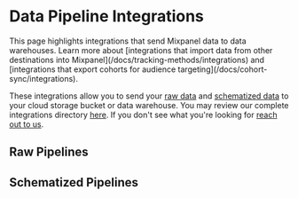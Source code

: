 
# Data Pipeline Integrations

<Callout type="info">
  This page highlights integrations that send Mixpanel data to data warehouses.
  Learn more about [integrations that import data from other destinations into
  Mixpanel](/docs/tracking-methods/integrations) and [integrations that export
  cohorts for audience targeting](/docs/cohort-sync/integrations).
</Callout>

These integrations allow you to send your [raw data](/docs/data-pipelines#raw) and [schematized data](/docs/data-pipelines#schematized) to your cloud storage bucket or data warehouse. You may review our complete integrations directory [here](https://mixpanel.com/partners/integrations). If you don't see what you're looking for [reach out to us](https://mixpanel.com/get-support).

## Raw Pipelines

<Cards>
  <Cards.Card
    icon
    title="Raw AWS Pipeline"
    href="/docs/data-pipelines/old-pipelines/integrations/raw-aws-pipeline"
  />
  <Cards.Card
    icon
    title="Raw Azure Pipeline"
    href="/docs/data-pipelines/old-pipelines/integrations/raw-azure-pipeline"
  />
  <Cards.Card
    icon
    title="Raw GCS Pipeline"
    href="/docs/data-pipelines/old-pipelines/integrations/raw-gcs-pipeline"
  />
</Cards>

## Schematized Pipelines

<Cards>
  <Cards.Card
    icon
    title="Schematized AWS Pipeline"
    href="/docs/data-pipelines/old-pipelines/integrations/schematized-aws-pipeline"
  />
  <Cards.Card
    icon
    title="Schematized Azure Pipeline"
    href="/docs/data-pipelines/old-pipelines/integrations/schematized-azure-pipeline"
  />
  <Cards.Card
    icon
    title="Schematized BigQuery Pipeline"
    href="/docs/data-pipelines/old-pipelines/integrations/schematized-bigquery-pipeline"
  />
  <Cards.Card
    icon
    title="Schematized GCS Pipeline"
    href="/docs/data-pipelines/old-pipelines/integrations/schematized-gcs-pipeline"
  />
  <Cards.Card
    icon
    title="Schematized Snowflake Pipeline"
    href="/docs/data-pipelines/old-pipelines/integrations/schematized-snowflake-pipeline"
  />
</Cards>
